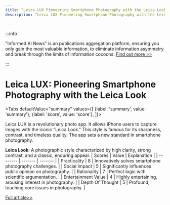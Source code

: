 ```yaml
---
title: “Leica LUX Pioneering Smartphone Photography with the Leica Look"
description: ”Leica LUX Pioneering Smartphone Photography with the Leica Look"

---
```



:::info

"Informed AI News" is an publications aggregation platform, ensuring you only gain the most valuable information, to eliminate information asymmetry and break through the limits of information cocoons.  [Find out more >>](/)

:::

# Leica LUX: Pioneering Smartphone Photography with the Leica Look


<Tabs
	defaultValue="summary"
	values={[
	{label: 'summary', value: 'summary'},
	{label: 'score', value: 'score'},
]}>
<TabItem value="summary">


Leica LUX is a revolutionary photo app. It allows iPhone users to capture images with the iconic "Leica Look." This style is famous for its sharpness, contrast, and timeless quality. The app sets a new standard in smartphone photography.

**Leica Look**: A photographic style characterized by high clarity, strong contrast, and a classic, enduring appeal.
</TabItem>
<TabItem value="score">
	| Scores     | Value   | Explanation |
	| -------- | ------- | ------- |
	| Practicality  | 8    | Innovatively solves smartphone photography challenges.    |
	| Social Impact | 5     | Significantly influences public opinion on photography.    |
	| Rationality    | 7    | Perfect logic with scientific argumentation.    |
	| Entertainment Value    | 4    | Highly entertaining, arousing interest in photography.    |
	| Depth Of Thought    | 5    | Profound, touching core issues in photography.    |
</TabItem>
</Tabs>

[Full article>>](https://www.producthunt.com/posts/leica-lux)
